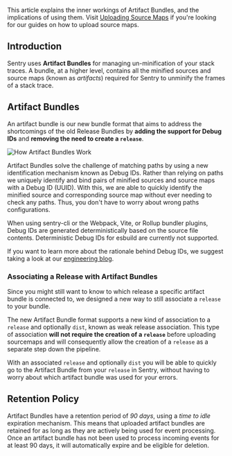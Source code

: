 This article explains the inner workings of Artifact Bundles, and the implications of using them. Visit [Uploading Source Maps](/platforms/javascript/guides/react/sourcemaps/uploading/) if you're looking for our guides on how to upload source maps.

## Introduction

Sentry uses **Artifact Bundles** for managing un-minification of your stack traces. A bundle, at a higher level, contains all the minified sources and source maps (known as _artifacts_) required for Sentry to unminify the frames of a stack trace.

## Artifact Bundles

An artifact bundle is our new bundle format that aims to address the shortcomings of the old Release Bundles by **adding the support for Debug IDs** and **removing the need to create a `release`**.

![How Artifact Bundles Work](./artifact-bundle.png)

Artifact Bundles solve the challenge of matching paths by using a new identification mechanism known as Debug IDs. Rather than relying on paths we uniquely identify and bind pairs of minified sources and source maps with a Debug ID (UUID). With this, we are able to quickly identify the minified source and corresponding source map without ever needing to check any paths. Thus, you don't have to worry about wrong paths configurations.

When using sentry-cli or the Webpack, Vite, or Rollup bundler plugins, Debug IDs are generated deterministically based on the source file contents. Deterministic Debug IDs for esbuild are currently not supported.

<Alert>

If you want to learn more about the rationale behind Debug IDs, we suggest taking a look at our [engineering blog](https://sentry.engineering/blog/the-case-for-debug-ids).

</Alert>

### Associating a Release with Artifact Bundles

Since you might still want to know to which release a specific artifact bundle is connected to, we designed a new way to still associate a `release` to your bundle.

The new Artifact Bundle format supports a new kind of association to a `release` and optionally `dist`, known as weak release association. This type of association **will not require the creation of a `release`** before uploading sourcemaps and will consequently allow the creation of a `release` as a separate step down the pipeline.

With an associated `release` and optionally `dist` you will be able to quickly go to the Artifact Bundle from your `release` in Sentry, without having to worry about which artifact bundle was used for your errors.

## Retention Policy

Artifact Bundles have a retention period of _90 days_, using a _time to idle_ expiration mechanism.
This means that uploaded artifact bundles are retained for as long as they are actively being used for event processing.
Once an artifact bundle has not been used to process incoming events for at least 90 days,
it will automatically expire and be eligible for deletion.
